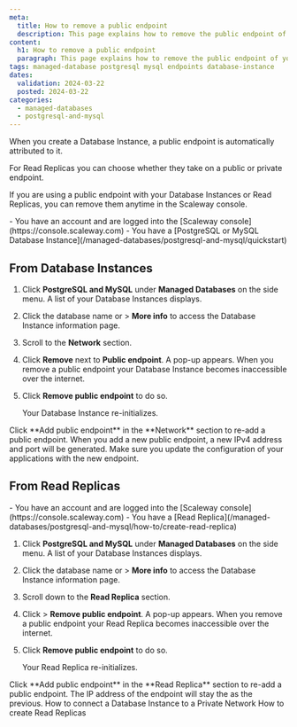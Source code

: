 ```yaml
---
meta:
  title: How to remove a public endpoint
  description: This page explains how to remove the public endpoint of your Database Instance or Read Replica
content:
  h1: How to remove a public endpoint
  paragraph: This page explains how to remove the public endpoint of your Database Instance or Read Replica
tags: managed-database postgresql mysql endpoints database-instance
dates:
  validation: 2024-03-22
  posted: 2024-03-22
categories:
  - managed-databases
  - postgresql-and-mysql
---
```


When you create a Database Instance, a public endpoint is automatically attributed to it.

For Read Replicas you can choose whether they take on a public or private endpoint.

If you are using a public endpoint with your Database Instances or Read Replicas, you can remove them anytime in the Scaleway console.

<Macro id="requirements" />

<Message type="requirement">
  - You have an account and are logged into the [Scaleway console](https://console.scaleway.com)
  - You have a [PostgreSQL or MySQL Database Instance](/managed-databases/postgresql-and-mysql/quickstart)
</Message>

## From Database Instances

1. Click **PostgreSQL and MySQL** under **Managed Databases** on the side menu. A list of your Database Instances displays.
2. Click the database name or <Icon name="more" /> > **More info** to access the Database Instance information page.
3. Scroll to the **Network** section.
4. Click **Remove** next to **Public endpoint**. A pop-up appears.
    <Message type="important">
      When you remove a public endpoint your Database Instance becomes inaccessible over the internet.
    </Message>
5. Click **Remove public endpoint** to do so.

    Your Database Instance re-initializes.

<Message type="tip">
  Click **Add public endpoint** in the **Network** section to re-add a public endpoint. When you add a new public endpoint, a new IPv4 address and port will be generated. Make sure you update the configuration of your applications with the new endpoint.
</Message>

## From Read Replicas

<Macro id="requirements" />

<Message type="requirement">
  - You have an account and are logged into the [Scaleway console](https://console.scaleway.com)
  - You have a [Read Replica](/managed-databases/postgresql-and-mysql/how-to/create-read-replica)
</Message>

1. Click **PostgreSQL and MySQL** under **Managed Databases** on the side menu. A list of your Database Instances displays.
2. Click the database name or <Icon name="more" /> > **More info** to access the Database Instance information page.
3. Scroll down to the **Read Replica** section.
4. Click <Icon name="more" /> > **Remove public endpoint**. A pop-up appears.
    <Message type="important">
      When you remove a public endpoint your Read Replica becomes inaccessible over the internet.
    </Message>
5. Click **Remove public endpoint** to do so.

    Your Read Replica re-initializes.

<Message type="tip">
  Click **Add public endpoint** in the **Read Replica** section to re-add a public endpoint. The IP address of the endpoint will stay the as the previous.
</Message>

<Navigation title="See also">
  <PreviousButton to="/managed-databases/postgresql-and-mysql/how-to/connect-database-private-network">How to connect a Database Instance to a Private Network</PreviousButton>
  <NextButton to="/managed-databases/postgresql-and-mysql/how-to/create-read-replica">How to create Read Replicas</NextButton>
</Navigation>

